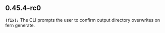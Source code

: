 ## 0.45.4-rc0
**`(fix):`** The CLI prompts the user to confirm output directory overwrites on fern generate.